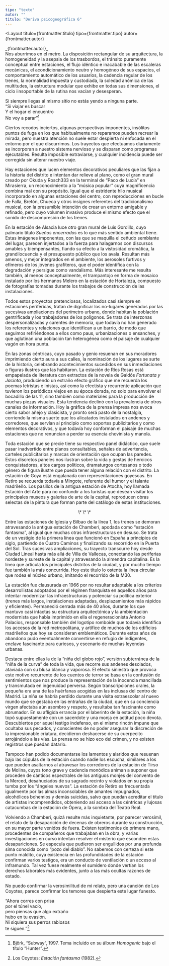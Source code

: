 ```yaml
---
tipo: "texto"
autor: ""
titulo: "Deriva psicogeográfica 6"
---
```



<Layout
  titulo={frontmatter.titulo}
  tipo={frontmatter.tipo}
  autor={frontmatter.autor}
>

<Prose>
_{frontmatter.autor}_

<div class="text-red-500">
Nos aburrimos en el metro. La disposición rectangular de su arquitectura, la homogeneidad y la asepsia de los trasbordos, el tránsito puramente conceptual entre estaciones, el flujo idéntico e inacabable de las escaleras mecánicas, el acondicionamiento neutro y homogéneo de sus espacios, el comportamiento automático de los usuarios, la cadencia regular de los trenes, la normalidad impuesta y custodiada, la soledad anómica de las multitudes, la estructura modular que exhibe en todas sus dimensiones, el ciclo iinsoportable de la rutina nos vacían y desesperan.

Si siempre llegas al mismo sitio no estás yendo a ninguna parte.\
“Si viajar es buscar\
Y el hogar el encuentro\
No voy a parar”[^1]

Ciertos recodos inciertos, algunas perspectivas imponentes, insólitos puntos de fuga en los que habitualmente no reparamos pueden recrear la mirada, pero nuestra atención no suele estar despierta ni enfocada en el entorno por el que discurrimos. Los trayectos que efectuamos diariamente se incorporan a nuestro sistema nervioso y se disparan como programas ejecutables. Resulta imposible extraviarse, y cualquier incidencia puede ser corregida sin alterar nuestro viaje.

Hay estaciones que lucen elementos decorativos peculiares que las fijan a la historia del distrito e intentan dar relieve al plano, como el gran mural creado por Okuda y Rosch333 en la terminal de “Paco de Lucía” en Mirasierra, un reconocimiento a la “música popular” cuya magnificencia combina mal con su propósito. Igual que el estridente hilo musical incorporado en algunas estaciones del centro, con reproducciones en bucle de Falla, Bretón, Chueca y otros insignes referentes del tradicionalismo musical, con la presumible intención de crear un entorno amigable y refinado, pero cuyo volumen invasivo produce el mismo efecto que el sonido de descompresión de los trenes.

En la estación de Alsacia luce otro gran mural de Luis Gordillo, cuyo palmario título _Sueños encerrados_ es lo que más sentido ambiental tiene. Estas imágenes imponentes, con las que se maquilla el ceñudo semblante del lugar, parecen injertados a la fuerza para halagarnos con discursos amables y biempensantes, fiando su efecto a la vistosidad cromática, la grandilocuencia y el presupuesto público que los avala. Resultan más amenos, y mejor integrados en el ambiente, los aerosoles furtivos y efímeros de los jóvenes grafiteros, que el poder identifica con la degradación y persigue como vandalismo. Más interesante me resulta también, al menos conceptualmente, el trampantojo en forma de mosaico instalado por los hermanos Melero en la estación de Hortaleza, compuesto de fotografías tomadas durante los trabajos de construcción de las instalaciones.

Todos estos proyectos pretenciosos, localizados casi siempre en estaciones periféricas, tratan de dignificar los no-lugares generados por las sucesivas ampliaciones del perímetro urbano, donde habitan la población gentrificada y los trabajadores de los polígonos. Se trata de interzonas despersonalizadas y carentes de memoria, que todavía no han generado los referentes y relaciones que identifican a un barrio, de modo que seguimos refiriéndonos a ellos como paus, urbanizaciones o ensanches, y que aglutinan una población tan heterogénea como el paisaje de cualquier vagón en hora punta.

En las zonas céntricas, cuyo pasado y genio resuenan en sus moradores imprimiendo cierto aura a sus calles, la nominación de los lugares se surte de la historia, celebrando acontecimientos sucedidos en sus inmediaciones o figuras ilustres que las habitaron. La estación de Ríos Rosas está empapelada de literatura con extractos de la novela de Galdós _Fortunata y Jacinta_, produciendo un extraño efecto gráfico que me recuerda los poemas letristas e inistas, así como la efectista y recurrente aplicación que tuvieron los periódicos viejos en su época dorada, no solo para envolver el bocadillo de las 11, sino también como materiales para la producción de muchas piezas visuales. Esta tendencia declinó con la prevalencia de otros canales de información. Hoy la gráfica de la prensa impresa nos evoca cierto sabor añejo y clasicista, y pronto será pasto de la nostalgia, corriendo la misma suerte que los alicatados instalados en andenes y corredores, que servían al principio como soportes publicitarios y como elementos decorativos, y que todavía hoy conforman el paisaje de muchas estaciones que no renuncian a perder su esencia chovinista y manola.

Toda estación que se precie tiene su respectivo panel didáctico, que suele pasar inadvertido entre planos consultables, señales de advertencia, carteles publicitarios y marcas de orientación que ocupan las paredes. Estos discretos paneles nos ilustran sobre la vida y gestas de heroicos conquistadores, altos cargos políticos, dramaturgos cortesanos o todo género de figura ilustre que pueda tener alguna relación con el distrito. La estación de Goya está engalanada con representaciones goyescas. En Retiro se recuerda todavía a Mingote, referente del humor y el talante madrileño. Los pasillos de la antigua estación de Atocha, hoy llamada Estación del Arte para no confundir a los turistas que desean visitar los principales museos y galerías de arte de la capital, reproducen obras selectas de la pintura que forman parte del catálogo de estas instituciones.

<p align="center">\* \* \*</p>

Entre las estaciones de Iglesia y Bilbao de la línea 1, los trenes se demoran atravesando la antigua estación de Chamberí, apodada como “estación fantasma”, al igual que muchas otras infraestructuras en desuso. Se trata de un vestigio de la primera línea que funcionó en España a principios de siglo, partiendo de Cuatro Caminos y finalizando su recorrido en la Puerta del Sol. Tras sucesivas ampliaciones, su trayecto transcurre hoy desde Ciudad Lineal hasta más allá de Villa de Vallecas, conectando las periferias nordeste y sureste de la capital y atravesando la almendra capitalina. Es la línea que articula los principales distritos de la ciudad, y por mucho tiempo fue también la más concurrida. Hoy este título lo ostenta la línea circular que rodea el núcleo urbano, imitando el recorrido de la M30.

<ImageCaption
  mobileImgUrl={imageEstacionChamberi1}
  desktopImgUrl={imageEstacionChamberi1}
  caption="Estación de Chamberí, conducto al metro. Fotografía de Benjamín Núñez González. (Creative Commons Attribution-Share Alike 4.0 International)"
  alt="Estación de Chamberí, conducto al metro"
  clase="my-20"
  hasCaption={true}
/>

<ImageCaption
  mobileImgUrl={imageEstacionChamberi2}
  desktopImgUrl={imageEstacionChamberi2}
  caption="Estación de metro Chamberí. Fotografía de Dracenae. (Creative Commons Attribution-Share Alike 4.0 International)"
  alt="Estación de metro Chamberí"
  clase="my-20"
  hasCaption={true}
/>

La estación fue clausurada en 1966 por no resultar adaptable a los criterios desarrollistas adoptados por el régimen franquista en aquellos años para intentar modernizar las infraestructuras y potenciar su política exterior (trenes más largos, instalaciones adaptadas, desplazamientos más rápidos y eficientes). Permaneció cerrada más de 40 años, durante los que mantuvo casi intactas su estructura arquitectónica y la ambientación modernista que había imprimido en ella el regeneracionista Antonio Palacios, responsable también del logotipo romboide que todavía identifica los accesos de la red metropolitana, y artífice de muchos de los edificios madrileños que hoy se consideran emblemáticos. Durante estos años de abandono pudo eventualmente convertirse en refugio de indigentes, enclave fascinante para curiosos, y escenario de muchas leyendas urbanas.

Destaca entre ellas la de la “niña del globo rojo”, versión subterránea de la “niña de la curva” de toda la vida, que recorre sus andenes desolados, ataviada con su blusa blanca y vaporosa. El efecto siniestro que provoca este motivo recurrente de los cuentos de terror se basa en la confusión de sentimientos que nos produce la representación de la inocencia mancillada y transmutada en ingenuidad perversa. Según transcripciones orales, la pequeña era una de las huérfanas acogidas en las inclusas del centro de Madrid. La niña se habría perdido durante una visita extraescolar al nuevo mundo que se gestaba en las entrañas de la ciudad, que en su conciencia virgen afectaba aún asombro y respeto, y resultaba tan fascinante como abrumador. En su afligida errancia por el laberinto de la estación, la niña topó supuestamente con un sacerdote y una monja en actitud poco devota. Descubiertos por aquel testigo indefenso, en el mismo rincón impune que ocultaba sus pecados, y conscientes de no poder asegurar la discreción de la impresionable criatura, decidieron deshacerse de su cuerpecito arrojándolo a las vías. La prensa no se hizo eco del crimen, y no existen registros que puedan datarlo.

Tampoco han podido documentarse los lamentos y alaridos que resuenan bajo las cúpulas de la estación cuando nadie los escucha, similares a los que pueden asaltarnos al atravesar los corredores de la estación de Tirso de Molina, cuyos tono grave y cadencia monódica animan a suponer que proceden de cánticos espectrales de los antiguos monjes del convento de la Merced, desahuciados de su sagrado recinto y violados en su propia tumba por los “ángeles nuevos”. La estación de Retiro es frecuentada igualmente por las almas inconsolables de amantes impugnados, alcohólicos bohemios y demás suicidas, salvo que puedan acreditar el título de artistas incomprendidos, obteniendo así acceso a las céntricas y lujosas catacumbas de la estación de Ópera, a la sombra del Teatro Real.

Volviendo a Chamberí, quizá resulte más inquietante, por parecer verosímil, el relato de la desaparición de decenas de obreros durante su construcción, en su mayor parte venidos de fuera. Existen testimonios de primera mano, procedentes de compañeros que trabajaban en la obra, y varias investigaciones en curso intentan resolver el misterio que esconden estas desapariciones. Se especula que pudieron ser engullidos por una profunda sima conocida como “pozo del diablo”. No sabemos con certeza si este punto maldito, cuya existencia en las profundidades de la estación confirman varios testigos, era un conducto de ventilación o un acceso al inframundo. Tal vez fuese realmente el sumidero donde vertían los derechos laborales más evidentes, junto a las más ocultas razones de estado.

No puedo confirmar la verosimilitud de mi relato, pero una canción de Los Coyotes, parece confirmar los temores que despierta este lugar funesto.

“Ahora corres con prisa\
por el túnel vacío,\
pero piensas que algo extraño\
hubo en tu evasión.\
Ni siquiera sus perros rabiosos\
te siguen.”[^2]

[^1]: Björk, “Subway”, 1997. Tema incluido en su álbum _Homogenic_ bajo el título “Hunter”.
[^2]: Los Coyotes: _Estación fantasma_ (1982).

</div>

</Prose>
</Layout>
